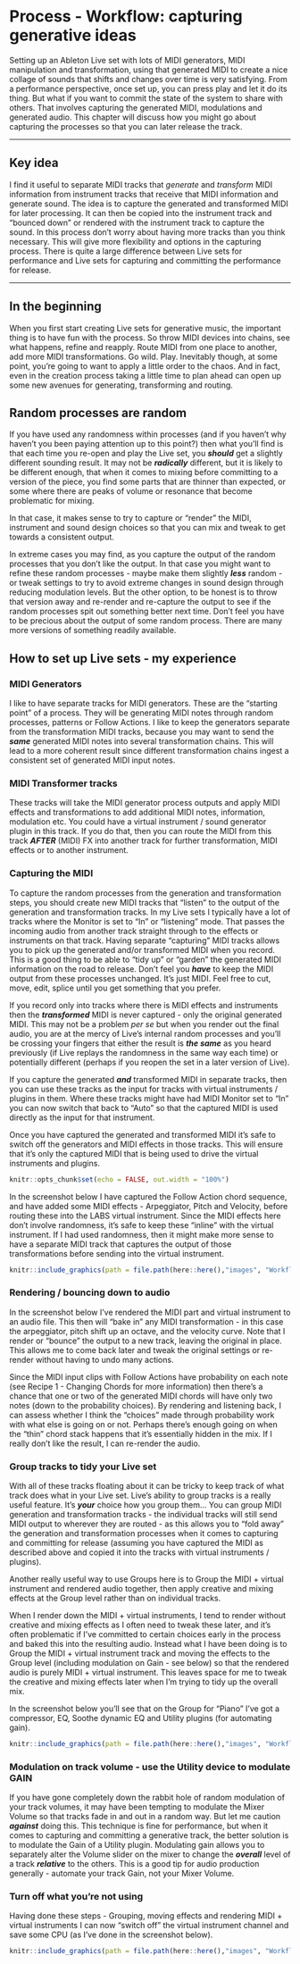 # Process - Workflow: capturing generative ideas {#process-workflow}

Setting up an Ableton Live set with lots of MIDI generators, MIDI manipulation
and transformation, using that generated MIDI to create a nice collage of sounds
that shifts and changes over time is very satisfying. From a performance
perspective, once set up, you can press play and let it do its thing. But what
if you want to commit the state of the system to share with others. That
involves capturing the generated MIDI, modulations and generated audio. This
chapter will discuss how you might go about capturing the processes so that you
can later release the track.

------------------------------------------------------------------------

## Key idea {.unnumbered}

I find it useful to separate MIDI tracks that *generate* and *transform* MIDI
information from instrument tracks that receive that MIDI information and
generate sound. The idea is to capture the generated and transformed MIDI for
later processing. It can then be copied into the instrument track and "bounced
down" or rendered with the instrument track to capture the sound. In this
process don't worry about having more tracks than you think necessary. This will
give more flexibility and options in the capturing process. There is quite a
large difference between Live sets for performance and Live sets for capturing
and committing the performance for release.

------------------------------------------------------------------------

## In the beginning

When you first start creating Live sets for generative music, the important
thing is to have fun with the process. So throw MIDI devices into chains, see
what happens, refine and reapply. Route MIDI from one place to another, add more
MIDI transformations. Go wild. Play. Inevitably though, at some point, you're
going to want to apply a little order to the chaos. And in fact, even in the
creation process taking a little time to plan ahead can open up some new avenues
for generating, transforming and routing.

## Random processes are random

If you have used any randomness within processes (and if you haven't why haven't
you been paying attention up to this point?) then what you'll find is that each
time you re-open and play the Live set, you ***should*** get a slightly 
different sounding result. It may not be ***radically*** different, but it is 
likely to be different enough, that when it comes to mixing before committing to
a version of the piece, you find some parts that are thinner than expected, or 
some where there are peaks of volume or resonance that become problematic for 
mixing.

In that case, it makes sense to try to capture or "render" the MIDI, instrument
and sound design choices so that you can mix and tweak to get towards a 
consistent output. 

In extreme cases you may find, as you capture the output of the random processes
that you don't like the output. In that case you might want to refine these 
random processes - maybe make them slightly ***less*** random - or tweak 
settings to try to avoid extreme changes in sound design through reducing 
modulation levels. But the other option, to be honest is to throw that version
away and re-render and re-capture the output to see if the random processes 
spit out something better next time. Don't feel you have to be precious about 
the output of some random process. There are many more versions of something 
readily available.

## How to set up Live sets - my experience

### MIDI Generators

I like to have separate tracks for MIDI generators. These are the "starting
point" of a process. They will be generating MIDI notes through random
processes, patterns or Follow Actions. I like to keep the generators separate
from the transformation MIDI tracks, because you may want to send the ***same***
generated MIDI notes into several transformation chains. This will lead to a
more coherent result since different transformation chains ingest a consistent
set of generated MIDI input notes.

### MIDI Transformer tracks

These tracks will take the MIDI generator process outputs and apply MIDI effects
and transformations to add additional MIDI notes, information, modulation etc.
You could have a virtual instrument / sound generator plugin in this track. If
you do that, then you can route the MIDI from this track ***AFTER*** (MIDI) FX
into another track for further transformation, MIDI effects or to another
instrument.

### Capturing the MIDI

To capture the random processes from the generation and transformation steps,
you should create new MIDI tracks that "listen" to the output of the generation
and transformation tracks. In my Live sets I typically have a lot of tracks
where the Monitor is set to "In" or "listening" mode. That passes the incoming
audio from another track straight through to the effects or instruments on that
track. Having separate "capturing" MIDI tracks allows you to pick up the
generated and/or transformed MIDI when you record. This is a good thing to be
able to "tidy up" or "garden" the generated MIDI information on the road to
release. Don't feel you ***have*** to keep the MIDI output from these processes
unchanged. It's just MIDI. Feel free to cut, move, edit, splice until you get
something that you prefer.

If you record only into tracks where there is MIDI effects and instruments then
the ***transformed*** MIDI is never captured - only the original generated MIDI.
This may not be a problem *per se* but when you render out the final audio, you
are at the mercy of Live's internal random processes and you'll be crossing your
fingers that either the result is ***the same*** as you heard previously (if
Live replays the randomness in the same way each time) or potentially different
(perhaps if you reopen the set in a later version of Live).

If you capture the generated ***and*** transformed MIDI in separate tracks,
then you can use these tracks as the input for tracks with virtual instruments /
plugins in them. Where these tracks might have had MIDI Monitor set to "In" you
can now switch that back to "Auto" so that the captured MIDI is used directly as
the input for that instrument.

Once you have captured the generated and transformed MIDI it's safe to switch
off the generators and MIDI effects in those tracks. This will ensure that it's
only the captured MIDI that is being used to drive the virtual instruments and
plugins.

```r
knitr::opts_chunk$set(echo = FALSE, out.width = "100%")
```

In the screenshot below I have captured the Follow Action chord sequence, and 
have added some MIDI effects - Arpeggiator, Pitch and Velocity, before 
routing these into the LABS virtual instrument. Since the MIDI effects here 
don't involve randomness, it's safe to keep these "inline" with the virtual
instrument. If I had used randomness, then it might make more sense to have a
separate MIDI track that captures the output of those transformations before
sending into the virtual instrument.

```r
knitr::include_graphics(path = file.path(here::here(),"images", "Workflow1_MIDI.png"))
```

### Rendering / bouncing down to audio

In the screenshot below I've rendered the MIDI part and virtual instrument to 
an audio file. This then will "bake in" any MIDI transformation - in this case
the arpeggiator, pitch shift up an octave, and the velocity curve. Note that I 
render or "bounce" the output to a new track, leaving the original in place.
This allows me to come back later and tweak the original settings or re-render 
without having to undo many actions.

Since the MIDI input clips with Follow Actions have probability on each note
(see Recipe 1 - Changing Chords for more information) then there's a chance that
one or two of the generated MIDI chords will have only two notes (down to the
probability choices). By rendering and listening back, I can assess whether I 
think the "choices" made through probability work with what else is going on or
not. Perhaps there's enough going on when the "thin" chord stack happens that 
it's essentially hidden in the mix. If I really don't like the result, I can
re-render the audio.

### Group tracks to tidy your Live set

With all of these tracks floating about it can be tricky to keep track of what
track does what in your Live set. Live's ability to group tracks is a really
useful feature. It's ***your*** choice how you group them... You can group MIDI
generation and transformation tracks - the individual tracks will still send
MIDI output to wherever they are routed - as this allows you to "fold away" the
generation and transformation processes when it comes to capturing and
committing for release (assuming you have captured the MIDI as described above
and copied it into the tracks with virtual instruments / plugins).

Another really useful way to use Groups here is to Group the MIDI + virtual 
instrument and rendered audio together, then apply creative and mixing effects
at the Group level rather than on individual tracks.

When I render down the MIDI + virtual instruments, I tend to render without
creative and mixing effects as I often need to tweak these later, and it's 
often problematic if I've committed to certain choices early in the process and
baked this into the resulting audio. Instead what I have been doing is to
Group the MIDI + virtual instrument track and moving the effects to the Group
level (including modulation on Gain - see below) so that the rendered audio
is purely MIDI + virtual instrument. This leaves space for me to tweak the 
creative and mixing effects later when I'm trying to tidy up the overall mix.

In the screenshot below you'll see that on the Group for "Piano" I've got a 
compressor, EQ, Soothe dynamic EQ and Utility plugins (for automating gain).

```r
knitr::include_graphics(path = file.path(here::here(),"images", "Workflow2_Group.png"))
```

### Modulation on track volume - use the Utility device to modulate GAIN

If you have gone completely down the rabbit hole of random modulation of your
track volumes, it may have been tempting to modulate the Mixer Volume so that
tracks fade in and out in a random way. But let me caution ***against*** doing
this. This technique is fine for performance, but when it comes to capturing and
committing a generative track, the better solution is to modulate the Gain of a
Utility plugin. Modulating gain allows you to separately alter the Volume slider
on the mixer to change the ***overall*** level of a track ***relative*** to the
others. This is a good tip for audio production generally - automate your track
Gain, not your Mixer Volume.

### Turn off what you're not using

Having done these steps - Grouping, moving effects and rendering MIDI + virtual
instruments I can now "switch off" the virtual instrument channel and save some
CPU (as I've done in the screenshot below).

```r
knitr::include_graphics(path = file.path(here::here(),"images", "Workflow3_Rendered.png"))
```

